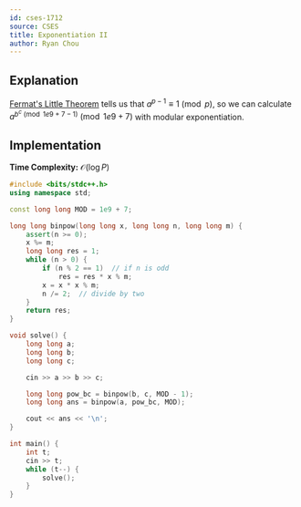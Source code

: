 ```yaml
---
id: cses-1712
source: CSES
title: Exponentiation II
author: Ryan Chou
---
```


## Explanation

[Fermat's Little Theorem](gold/modular) tells us that $a^{p - 1} \equiv 1 \pmod{p}$, so we can calculate $a^{b^c \pmod{1e9 + 7 - 1}} \pmod{1e9+7}$ with modular exponentiation.

## Implementation

**Time Complexity:** $\mathcal{O}(\log P)$

<LanguageSection>
<CPPSection>

```cpp
#include <bits/stdc++.h>
using namespace std;

const long long MOD = 1e9 + 7;

long long binpow(long long x, long long n, long long m) {
	assert(n >= 0);
	x %= m;
	long long res = 1;
	while (n > 0) {
		if (n % 2 == 1)  // if n is odd
			res = res * x % m;
		x = x * x % m;
		n /= 2;  // divide by two
	}
	return res;
}

void solve() {
	long long a;
	long long b;
	long long c;

	cin >> a >> b >> c;

	long long pow_bc = binpow(b, c, MOD - 1);
	long long ans = binpow(a, pow_bc, MOD);

	cout << ans << '\n';
}

int main() {
	int t;
	cin >> t;
	while (t--) {
		solve();
	}
}
```
</CPPSection>
</LanguageSection>
